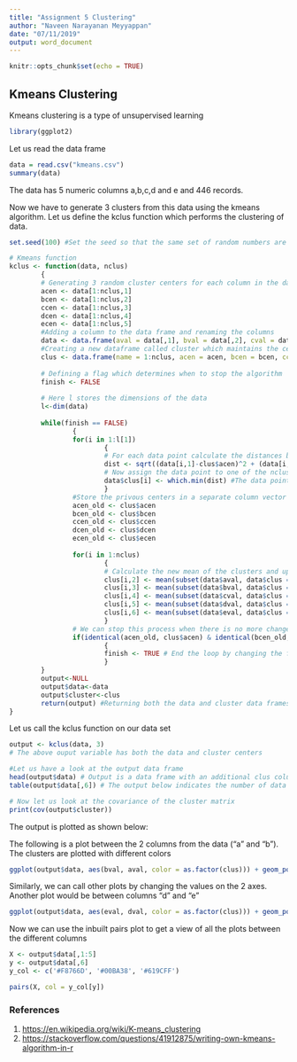 ```yaml
---
title: "Assignment 5 Clustering"
author: "Naveen Narayanan Meyyappan"
date: "07/11/2019"
output: word_document
---
```


```r
knitr::opts_chunk$set(echo = TRUE)
```

## Kmeans Clustering

Kmeans clustering is a type of unsupervised learning 

```r
library(ggplot2)
```

Let us read the data frame

```r
data = read.csv("kmeans.csv")
summary(data)
```

The data has 5 numeric columns a,b,c,d and e and 446 records.

Now we have to generate 3 clusters from this data using the kmeans algorithm.
Let us define the kclus function which performs the clustering of data.

```r
set.seed(100) #Set the seed so that the same set of random numbers are generated and the result doesnot change

# Kmeans function
kclus <- function(data, nclus) 
        {
        # Generating 3 random cluster centers for each column in the data  
        acen <- data[1:nclus,1]
        bcen <- data[1:nclus,2]
        ccen <- data[1:nclus,3]
        dcen <- data[1:nclus,4]
        ecen <- data[1:nclus,5]
        #Adding a column to the data frame and renaming the columns
        data <- data.frame(aval = data[,1], bval = data[,2], cval = data[,3], dval = data[,4], eval = data[,5], clus = NA)
        #Creating a new dataframe called cluster which maintains the centers of each cluster
        clus <- data.frame(name = 1:nclus, acen = acen, bcen = bcen, ccen = ccen, dcen = dcen, ecen = ecen)
        
        # Defining a flag which determines when to stop the algorithm
        finish <- FALSE
        
        # Here l stores the dimensions of the data
        l<-dim(data)
        
        while(finish == FALSE) 
                {
                for(i in 1:l[1]) 
                        {
                        # For each data point calculate the distances between the centers and the datapoints
                        dist <- sqrt((data[i,1]-clus$acen)^2 + (data[i,2]-clus$bcen)^2 + (data[i,3]-clus$ccen)^2 + (data[i,4]-clus$dcen)^2 + (data[i,5]-clus$ecen)^2)
                        # Now assign the data point to one of the nclus clusters.
                        data$clus[i] <- which.min(dist) #The data point is assigned to the cluster for which the distance is minimum among the nclus clusters
                        }
                #Store the privous centers in a separate column vector
                acen_old <- clus$acen
                bcen_old <- clus$bcen
                ccen_old <- clus$ccen
                dcen_old <- clus$dcen
                ecen_old <- clus$ecen
                
                for(i in 1:nclus) 
                        {
                        # Calculate the new mean of the clusters and update the cluster data frame
                        clus[i,2] <- mean(subset(data$aval, data$clus == i))
                        clus[i,3] <- mean(subset(data$bval, data$clus == i))
                        clus[i,4] <- mean(subset(data$cval, data$clus == i))
                        clus[i,5] <- mean(subset(data$dval, data$clus == i))
                        clus[i,6] <- mean(subset(data$eval, data$clus == i))
                        }
                # We can stop this process when there is no more change in the cluster centers
                if(identical(acen_old, clus$acen) & identical(bcen_old, clus$bcen) & identical(ccen_old, clus$ccen) & identical(dcen_old, clus$dcen) & identical(ecen_old, clus$ecen))
                        {
                        finish <- TRUE # End the loop by changing the flag
                        }
        }
        output<-NULL
        output$data<-data
        output$cluster<-clus
        return(output) #Returning both the data and cluster data frames 
}
```

Let us call the kclus function on our data set

```r
output <- kclus(data, 3) 
# The above ouput variable has both the data and cluster centers

#Let us have a look at the output data frame
head(output$data) # Output is a data frame with an additional clus column. This column indicates the cluster to which the data point belongs 
table(output$data[,6]) # The output below indicates the number of data point that belongs to the various clusters

# Now let us look at the covariance of the cluster matrix
print(cov(output$cluster))
```

The output is plotted as shown below:

The following is a plot between the 2 columns from the data ("a" and "b"). The clusters are plotted with different colors
```r
ggplot(output$data, aes(bval, aval, color = as.factor(clus))) + geom_point()
```

Similarly, we can call other plots by changing the values on the 2 axes. Another plot would be between columns "d" and "e"

```r
ggplot(output$data, aes(eval, dval, color = as.factor(clus))) + geom_point()
```

Now we can use the inbuilt pairs plot to get a view of all the plots between the different columns

```r
X <- output$data[,1:5]
y <- output$data[,6]
y_col <- c('#F8766D', '#00BA38', '#619CFF')

pairs(X, col = y_col[y])
```


### References
1. <https://en.wikipedia.org/wiki/K-means_clustering>
2. <https://stackoverflow.com/questions/41912875/writing-own-kmeans-algorithm-in-r>














